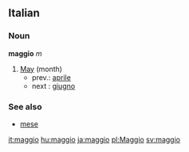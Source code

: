 ==Italian==
===Noun===
'''maggio''' ''m''

# [[May]] (month)
#*prev.: [[aprile]]
#*next : [[giugno]]

===See also===
*[[mese]]

[[it:maggio]]
[[hu:maggio]]
[[ja:maggio]]
[[pl:Maggio]]
[[sv:maggio]]